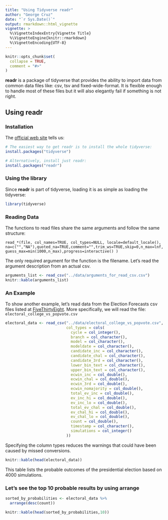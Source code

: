 ```yaml
---
title: "Using Tidyverse readr"
author: "George Cruz"
date: "`r Sys.Date()`"
output: rmarkdown::html_vignette
vignette: >
  %\VignetteIndexEntry{Vignette Title}
  %\VignetteEngine{knitr::rmarkdown}
  %\VignetteEncoding{UTF-8}
---
```


```r
knitr::opts_chunk$set(
  collapse = TRUE,
  comment = "#>"
)
```

**readr** is a package of tidyverse that provides the ability to import data from common data files like: csv, tsv and fixed-wide-format.  It is flexible enough to handle most of these files but it will also elegantly fail if something is not right. 


## Using **readr**

### Installation

The [official web site](https://readr.tidyverse.org/) tells us: 
```r
# The easiest way to get readr is to install the whole tidyverse:
install.packages("tidyverse")

# Alternatively, install just readr:
install.packages("readr")

```

### Using the library

Since **readr** is part of tidyverse, loading it is as simple as loading the tidyverse:

```r
library(tidyverse)
```

### Reading Data

The functions to read files share the same arguments and follow the same structure: 

`read_*(file, col_names=TRUE, col_types=NULL, locale=default_locale(), na=c("","NA"),quoted_na=TRUE,comment="",trim_ws=TRUE,skip=0,n_max=lnf,guess_max=min(1000,n_max),progress=interactive() )`

The only required argument for the function is the filename. Let's read the argument description from an actual csv.

```r
arguments_list <- read_csv("../data/arguments_for_read_csv.csv")
knitr::kable(arguments_list)
```


### An Example

To show another example, let's read data from the Election Forecasts csv files listed at [FiveThirtyEight](https://data.fivethirtyeight.com/).  More specifically, we will read the file: `electoral_college_vs_popvote.csv`

```r
electoral_data <- read_csv("../data/electoral_college_vs_popvote.csv", 
                           col_types = cols(
                             cycle = col_integer(),
                             branch = col_character(),
                             model = col_character(),
                             modeldate = col_character(),
                             candidate_inc = col_character(),
                             candidate_chal = col_character(),
                             candidate_3rd = col_character(),
                             lower_bin_text = col_character(),
                             upper_bin_text = col_character(),
                             ecwin_inc = col_double(),
                             ecwin_chal = col_double(),
                             ecwin_3rd = col_double(),
                             ecwin_nomajority = col_double(),
                             total_ev_inc = col_double(),
                             ev_inc_hi = col_double(),
                             ev_inc_lo = col_double(),
                             total_ev_chal = col_double(),
                             ev_chal_hi = col_double(),
                             ev_chal_lo = col_double(),
                             count = col_double(),
                             timestamp = col_character(),
                             simulations = col_integer()
                           ))
```

Specifying the column types reduces the warnings that could have been caused by missed conversions. 

```r
knitr::kable(head(electoral_data))
```

This table lists the probable outcomes of the presidential election based on 4000 simulations. 


### Let's see the top 10 probable results by using arrange

```r
sorted_by_probabilities <- electoral_data %>%
  arrange(desc(count))

knitr::kable(head(sorted_by_probabilities,10))
```


